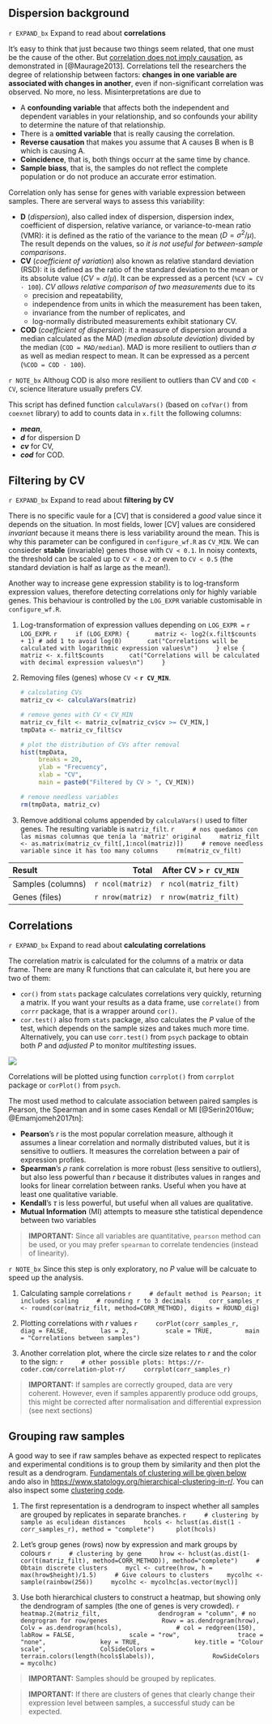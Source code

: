 ## Dispersion background

[START EXPANDIBLE]: #
`r EXPAND_bx` Expand to read about <b>correlations</b></summary>

It's easy to think that just because two things seem related, that one must be the cause of the other. 
But [correlation does not imply causation](https://www.freecodecamp.org/news/why-correlation-does-not-imply-causation-the-meaning-of-this-common-saying-in-statistics/), as demonstrated in [@Maurage2013]. 
Correlations tell the researchers the degree of relationship between factors: **changes in one variable are associated with changes in another**, even if non-significant correlation was observed. 
No more, no less.
Misinterpretations are due to

* A **confounding variable** that affects both the independent and dependent variables in your relationship, and so confounds your ability to determine the nature of that relationship.
* There is a **omitted variable** that is really causing the correlation.
* **Reverse causation** that makes you assume that A causes B when is B which is causing A.
* **Coincidence**, that is, both things occurr at the same time by chance.
* **Sample biass**, that is, the samples do not reflect the complete population or do not produce an accurate error estimation.

Correlation only has sense for genes with variable expression between samples.
There are serveral ways to assess this variability:

* **D** (_dispersion_), also called index of dispersion, dispersion index, coefficient of dispersion, relative variance, or variance-to-mean ratio (VMR): it is defined as the ratio of the variance to the mean ($D = \sigma^{2}/\mu$). The result depends on the values, so _it is not useful for between-sample comparisons_.
* **CV** (_coefficient of variation_) also known as relative standard deviation (RSD): it is defined as the ratio of the standard deviation to the mean or its absolute value ($CV = \sigma / \mu$). 
It can be expressed as a percent (`%CV = CV · 100`).
_CV allows relative comparison of two measurements_ due to its
  - precision and repeatability, 
  - independence from units in which the measurement has been taken, 
  - invariance from the number of replicates, and
  - log-normally distributed measurements exhibit stationary CV. 
* **COD** (_coefficient of dispersion_): it a measure of dispersion around a median calculated as the MAD (_median absolute deviation_) divided by the median (`COD = MAD/median`). MAD is more resilient to outliers than $\sigma$ as well as median respect to mean. It can be expressed as a percent (`%COD = COD · 100`).

`r NOTE_bx` 
  Althoug COD is also more resilient to outliers than CV and `COD < CV`, science literature usually prefers CV.
</div>

This script has defined function `calculaVars()` (based on `cofVar()` from `coexnet` library) to add to counts data in `x.filt` the following columns:

* ***mean***, 
* ***d*** for dispersion D
* ***cv*** for CV,
* ***cod*** for COD.

</details> 
[END EXPANDIBLE]: #


## Filtering by CV

[START EXPANDIBLE]: #
`r EXPAND_bx` Expand to read about <b>filtering by CV</b></summary>

There is no specific vaule for a [CV] that is considered a _good_ value since it depends on the situation. In most fields, lower [CV] values are considered _invariant_ because it means there is less variability around the mean.
This is why this parameter can be configured in `configure_wf.R` as `CV_MIN`.
We can consieder **stable** (invariable) genes those with `CV < 0.1`. 
In noisy contexts, the threshold can be scaled up to `CV < 0.2` or even to `CV < 0.5` (the standard deviation is half as large as the mean!).

Another way to increase gene expression stability is to log-transform expression values, therefore detecting correlations only for highly variable genes.
This behaviour is controlled by the `LOG_EXPR` variable customisable in `configure_wf.R`.

</details> 
[END EXPANDIBLE]: #


1. Log-transformation of expression vallues depending on `LOG_EXPR =` `r LOG_EXPR`.
    ```r
    if (LOG_EXPR) {
      matriz <- log2(x.filt$counts + 1) # add 1 to avoid log(0)
      cat("Correlations will be calculated with logarithmic expression values\n")
    } else {
      matriz <- x.filt$counts
      cat("Correlations will be calculated with decimal expression values\n")
    }
    ```


2.  Removing files (genes) whose `CV <` **`r CV_MIN`**.
    ```r
    # calculating CVs
    matriz_cv <- calculaVars(matriz)

    # remove genes with CV < CV_MIN
    matriz_cv_filt <- matriz_cv[matriz_cv$cv >= CV_MIN,]
    tmpData <- matriz_cv_filt$cv
    
    # plot the distribution of CVs after removal
    hist(tmpData,
         breaks = 20,
         ylab = "Frecuency",
         xlab = "CV", 
         main = paste0("Filtered by CV > ", CV_MIN))
    
    # remove needless variables
    rm(tmpData, matriz_cv)
    ```    


3. Remove additional colums appended by `calculaVars()` used to filter genes. The resulting variable is `matriz_filt`.
    ```r
    # nos quedamos con las mismas columnas que tenía la 'matriz' original
    matriz_filt <- as.matrix(matriz_cv_filt[,1:ncol(matriz)])
    # remove needless variable since it has too many columns
    rm(matriz_cv_filt) 
    ```

Result            | Total            | After CV > `r CV_MIN`
:---              | ---:             | ---:
Samples (columns) | `r ncol(matriz)` | `r ncol(matriz_filt)`
Genes (files)     | `r nrow(matriz)` | `r nrow(matriz_filt)`


## Correlations

[START EXPANDIBLE]: #
`r EXPAND_bx` Expand to read about <b>calculating correlations</b></summary>

The correlation matrix is calculated for the columns of a matrix or data frame.
There are many R functions that can calculate it, but here you are two of them:

* `cor()` from `stats` package calculates correlations very quickly, returning a matrix. If you want your results as a data frame, use `correlate()` from `corrr` package, that is a wrapper around `cor()`.
* `cor.test()` also from `stats` package, also calculates the _P_ value of the test, which depends on the sample sizes and takes much more time. Alternatively, you can use `corr.test()` from `psych` package to obtain both _P_ and _adjusted P_ to monitor _multitesting_ issues.

![](https://corrr.tidymodels.org/reference/figures/to-cor-df.png)

Correlations will be plotted using function `corrplot()` from `corrplot` package or `corPlot()` from `psych`. 

The most used method to calculate association between paired samples is Pearson, the Spearman and in some cases Kendall or MI [@Serin2016uw; @Emamjomeh2017tn]:

* **Pearson**'s _r_ is the most popular correlation measure, although it assumes a linear correlation and normally distributed values, but it is sensitive to outliers. It measures the correlation between a pair of expression profiles.
* **Spearman**'s $\rho$ rank correlation is more robust (less sensitive to outliers), but also less powerful than _r_ because it distributes values in ranges and looks for linear correlation between ranks. Useful when you have at least one qualitative variable.
* **Kendall**'s $\tau$ is less powerful, but useful when all values are qualitative.
* **Mutual Information** (MI) attempts to measure sthe tatistical dependence between two variables

</details> 
[END EXPANDIBLE]: #

> **IMPORTANT:** Since all variables are quantitative, `pearson` method can be used, or you may prefer `spearman` to correlate tendencies (instead of linearity). 

`r NOTE_bx` 
  Since this step is only exploratory, no _P_ value will be calcuate to speed up the analysis.
</div>


1. Calculating sample correlations 
    ```r
    # default method is Pearson; it includes scaling
    # rounding r to 3 decimals
    corr_samples_r <- round(cor(matriz_filt, method=CORR_METHOD), digits = ROUND_dig)
    ```

2. Plotting correlations with _r_ values
    ```r
    corPlot(corr_samples_r, 
        diag = FALSE,
        las = 2, 
        scale = TRUE,
        main = "Correlations between samples")
    ```
    

3. Another correlation plot, where the circle size relates to _r_ and the color to the sign:
    ```r
    # other possible plots: https://r-coder.com/correlation-plot-r/
    corrplot(corr_samples_r)
    ```

> **IMPORTANT:** If samples are correctly grouped, data are very coherent. However, even if samples apparently produce odd groups, this might be corrected after normalisation and differential expression (see next sections)


## Grouping raw samples

A good way to see if raw samples behave as expected respect to replicates and experimental conditions is to group them by similarity and then plot the result as a dendrogram. [Fundamentals of clustering will be given below](#clustering) ando also in <https://www.statology.org/hierarchical-clustering-in-r/>. You can also inspect some [clustering code](https://github.com/Statology/R-Guides/blob/main/hierarchical_clustering.R).


1. The first representation is a dendrogram to inspect whether all samples are grouped by replicates in separate branches. 
    ```r
    # clustering by sample as eculidean distances
    hcols <- hclust(as.dist(1 - corr_samples_r), method = "complete") 
    plot(hcols)
    ```

2. Let's group genes (rows) now by expression and mark groups by colours
    ```r
    # clustering by gene
    hrow <- hclust(as.dist(1-cor(t(matriz_filt), method=CORR_METHOD)), method="complete")
    # Obtain discrete clusters
    mycl <- cutree(hrow, h = max(hrow$height)/1.5)
    # Give colours to clusters
    mycolhc <- sample(rainbow(256))
    mycolhc <- mycolhc[as.vector(mycl)]
    ```


3. Use both hierarchical clusters to construct a heatmap, but showing only the dendrogram of samples (the one of genes is very crowded).
    ```r
    heatmap.2(matriz_filt, 
              dendrogram = "column", # no dengrogran for row/genes
              Rowv = as.dendrogram(hrow), 
              Colv = as.dendrogram(hcols),
              # col = redgreen(150),
              labRow = FALSE,
              scale = "row", 
              trace = "none",
              key = TRUE,
              key.title = "Colour scale",
              ColSideColors = terrain.colors(length(hcols$labels)), 
              RowSideColors = mycolhc)
    ```

> **IMPORTANT:** Samples should be grouped by replicates. 

> **IMPORTANT:** If there are clusters of genes that clearly change their expression level between samples, a successful study can be expected.
